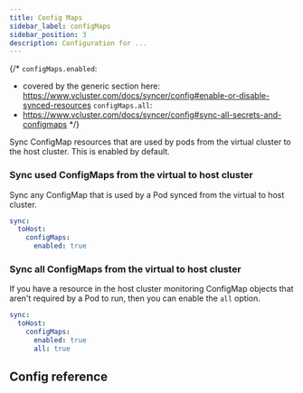 ```yaml
---
title: Config Maps
sidebar_label: configMaps
sidebar_position: 3
description: Configuration for ...
---
```



{/*
`configMaps.enabled`:
 - covered by the generic section here: https://www.vcluster.com/docs/syncer/config#enable-or-disable-synced-resources
`configMaps.all`:
 - https://www.vcluster.com/docs/syncer/config#sync-all-secrets-and-configmaps
*/}

Sync ConfigMap resources that are used by pods from the virtual cluster to the host cluster. This is enabled by default. 


### Sync used ConfigMaps from the virtual to host cluster

Sync any ConfigMap that is used by a Pod synced from the virtual to host cluster. 

```YAML
sync:
  toHost:
    configMaps:
      enabled: true
```

### Sync all ConfigMaps from the virtual to host cluster

If you have a resource in the host cluster monitoring ConfigMap objects that aren't required by a Pod to run, then you can enable the `all` option.

```YAML
sync:
  toHost:
    configMaps:
      enabled: true
      all: true
```


## Config reference

<SyncAllResource/>
